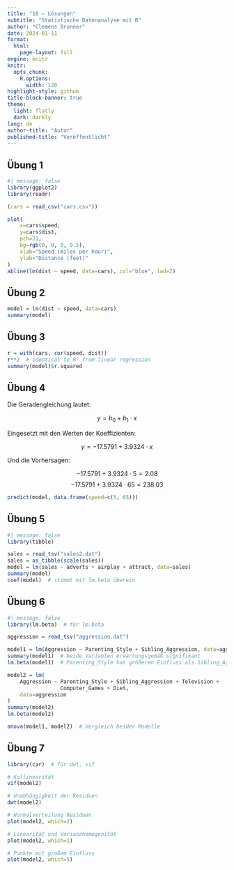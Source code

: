 ```yaml
---
title: "10 – Lösungen"
subtitle: "Statistische Datenanalyse mit R"
author: "Clemens Brunner"
date: 2024-01-11
format:
  html:
    page-layout: full
engine: knitr
knitr:
  opts_chunk: 
    R.options:
      width: 120
highlight-style: github
title-block-banner: true
theme:
  light: flatly
  dark: darkly
lang: de
author-title: "Autor"
published-title: "Veröffentlicht"
---
```


## Übung 1

```r
#| message: false
library(ggplot2)
library(readr)

(cars = read_csv("cars.csv"))

plot(
    x=cars$speed,
    y=cars$dist,
    pch=21,
    bg=rgb(0, 0, 0, 0.5),
    xlab="Speed (miles per hour)",
    ylab="Distance (feet)"
)
abline(lm(dist ~ speed, data=cars), col="blue", lwd=2)
```


## Übung 2

```r
model = lm(dist ~ speed, data=cars)
summary(model)
```


## Übung 3

```r
r = with(cars, cor(speed, dist))
r**2  # identical to R² from linear regression
summary(model)$r.squared
```


## Übung 4

Die Geradengleichung lautet:

$$y = b_0 + b_1 \cdot x$$

Eingesetzt mit den Werten der Koeffizienten:

$$y = -17.5791 + 3.9324 \cdot x$$

Und die Vorhersagen:

$$-17.5791 + 3.9324 \cdot 5 = 2.08$$
$$-17.5791 + 3.9324 \cdot 65 = 238.03$$

```r
predict(model, data.frame(speed=c(5, 65)))
```


## Übung 5

```r
#| message: false
library(tibble)

sales = read_tsv("sales2.dat")
sales = as_tibble(scale(sales))
model = lm(sales ~ adverts + airplay + attract, data=sales)
summary(model)
coef(model)  # stimmt mit lm.beta überein
```


## Übung 6

```r
#| message: false
library(lm.beta)  # für lm.beta

aggression = read_tsv("aggression.dat")

model1 = lm(Aggression ~ Parenting_Style + Sibling_Aggression, data=aggression)
summary(model1)  # beide Variablen erwartungsgemäß signifikant
lm.beta(model1)  # Parenting_Style hat größeren Einfluss als Sibling_Aggression

model2 = lm(
    Aggression ~ Parenting_Style + Sibling_Aggression + Television +
                 Computer_Games + Diet,
    data=aggression
)
summary(model2)
lm.beta(model2)

anova(model1, model2)  # Vergleich beider Modelle
```


## Übung 7

```r
library(car)  # für dwt, vif

# Kollinearität
vif(model2)

# Unabhängigkeit der Residuen
dwt(model2)

# Normalverteilung Residuen
plot(model2, which=2)

# Linearität und Varianzhomogenität
plot(model2, which=1)

# Punkte mit großem Einfluss
plot(model2, which=5)
```
